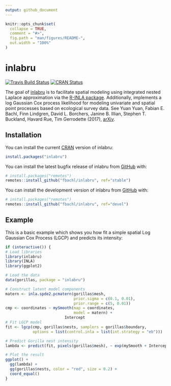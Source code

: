 ```yaml
---
output: github_document
---
```


<!-- README.md is generated from README.Rmd. Please edit that file -->

```r
knitr::opts_chunk$set(
  collapse = TRUE,
  comment = "#>",
  fig.path = "man/figures/README-",
  out.width = "100%"
)
```

# inlabru

<!-- badges: start -->
[![Travis Build Status](https://travis-ci.org/fbachl/inlabru.svg?branch=devel)](https://travis-ci.org/fbachl/inlabru)
[![CRAN Status](http://www.r-pkg.org/badges/version/inlabru)](https://cran.r-project.org/package=inlabru)
<!--
[![R build status](https://github.com/fbachl/inlabru/workflows/R-CMD-check/badge.svg)](https://github.com/fbachl/inlabru/actions)
[![R code coverage status](https://github.com/fbachl/inlabru/workflows/test-coverage/badge.svg)](https://github.com/fbachl/inlabru/actions)
-->
<!-- badges: end -->

The goal of [inlabru](http://inlabru.org) is to facilitate spatial modeling using integrated nested Laplace approximation via the [R-INLA package](http://www.r-inla.org). Additionally, implements a log Gaussian Cox process likelihood for modeling univariate and spatial point processes based on ecological survey data. See Yuan Yuan, 
Fabian E. Bachl, Finn Lindgren, David L. Borchers, Janine B. Illian, Stephen T. Buckland, Havard Rue, 
Tim Gerrodette (2017), [arXiv](https://arxiv.org/abs/1604.06013).

## Installation

You can install the current [CRAN](https://CRAN.R-project.org) version of inlabru:

```r
install.packages("inlabru")
```

You can install the latest bugfix release of inlabru from [GitHub](https://github.com/) with:

```r
# install.packages("remotes")
remotes::install_github("fbachl/inlabru", ref="stable")
```

You can install the development version of inlabru from [GitHub](https://github.com/) with:

```r
# install.packages("remotes")
remotes::install_github("fbachl/inlabru", ref="devel")
```

## Example

This is a basic example which shows you how fit a simple spatial Log Gaussian Cox Process (LGCP)
and predicts its intensity:

```r
if (interactive()) {
# Load libraries
library(inlabru)
library(INLA)
library(ggplot2)

# Load the data
data(gorillas, package = "inlabru")

# Construct latent model components
matern <- inla.spde2.pcmatern(gorillas$mesh, 
                              prior.sigma = c(0.1, 0.01), 
                              prior.range = c(5, 0.01))
cmp <- coordinates ~ mySmooth(map = coordinates,
                              model = matern) +
                          Intercept
# Fit LGCP model
fit <- lgcp(cmp, gorillas$nests, samplers = gorillas$boundary,
            options = list(control.inla = list(int.strategy = "eb")))

# Predict Gorilla nest intensity
lambda <- predict(fit, pixels(gorillas$mesh), ~ exp(mySmooth + Intercept))

# Plot the result
ggplot() + 
  gg(lambda) +
  gg(gorillas$nests, color = "red", size = 0.2) +
  coord_equal()
}
```
